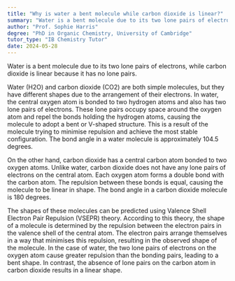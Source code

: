 ```yaml
---
title: "Why is water a bent molecule while carbon dioxide is linear?"
summary: "Water is a bent molecule due to its two lone pairs of electrons, while carbon dioxide is linear because it has no lone pairs."
author: "Prof. Sophie Harris"
degree: "PhD in Organic Chemistry, University of Cambridge"
tutor_type: "IB Chemistry Tutor"
date: 2024-05-28
---
```


Water is a bent molecule due to its two lone pairs of electrons, while carbon dioxide is linear because it has no lone pairs.

Water (H2O) and carbon dioxide (CO2) are both simple molecules, but they have different shapes due to the arrangement of their electrons. In water, the central oxygen atom is bonded to two hydrogen atoms and also has two lone pairs of electrons. These lone pairs occupy space around the oxygen atom and repel the bonds holding the hydrogen atoms, causing the molecule to adopt a bent or V-shaped structure. This is a result of the molecule trying to minimise repulsion and achieve the most stable configuration. The bond angle in a water molecule is approximately 104.5 degrees.

On the other hand, carbon dioxide has a central carbon atom bonded to two oxygen atoms. Unlike water, carbon dioxide does not have any lone pairs of electrons on the central atom. Each oxygen atom forms a double bond with the carbon atom. The repulsion between these bonds is equal, causing the molecule to be linear in shape. The bond angle in a carbon dioxide molecule is 180 degrees.

The shapes of these molecules can be predicted using Valence Shell Electron Pair Repulsion (VSEPR) theory. According to this theory, the shape of a molecule is determined by the repulsion between the electron pairs in the valence shell of the central atom. The electron pairs arrange themselves in a way that minimises this repulsion, resulting in the observed shape of the molecule. In the case of water, the two lone pairs of electrons on the oxygen atom cause greater repulsion than the bonding pairs, leading to a bent shape. In contrast, the absence of lone pairs on the carbon atom in carbon dioxide results in a linear shape.
    